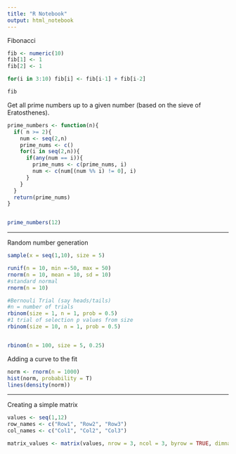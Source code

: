 ```yaml
---
title: "R Notebook"
output: html_notebook
---
```


Fibonacci

```r
fib <- numeric(10)
fib[1] <- 1
fib[2] <- 1

for(i in 3:10) fib[i] <- fib[i-1] + fib[i-2]

fib
```

Get all prime numbers up to a given number (based on the sieve of Eratosthenes).


```r
prime_numbers <- function(n){
  if( n >= 2){
    num <- seq(2,n)
    prime_nums <- c()
    for(i in seq(2,n)){
      if(any(num == i)){
        prime_nums <- c(prime_nums, i)
        num <- c(num[(num %% i) != 0], i)
      }
    }
  }
  return(prime_nums)
}


prime_numbers(12)
```

-----------------------------

Random number generation

```r

sample(x = seq(1,10), size = 5)

runif(n = 10, min =-50, max = 50)
rnorm(n = 10, mean = 10, sd = 10)
#standard normal
rnorm(n = 10)

#Bernouli Trial (say heads/tails)
#n = number of trials
rbinom(size = 1, n = 1, prob = 0.5)
#1 trial of selection p values from size
rbinom(size = 10, n = 1, prob = 0.5)


rbinom(n = 100, size = 5, 0.25)
```

Adding a curve to the fit

```r
norm <- rnorm(n = 1000)
hist(norm, probability = T)
lines(density(norm))
```

-------------------------------------------------------------

Creating a simple matrix

```r

values <- seq(1,12)
row_names <- c("Row1", "Row2", "Row3")
col_names <- c("Col1", "Col2", "Col3")

matrix_values <- matrix(values, nrow = 3, ncol = 3, byrow = TRUE, dimnames = list(row_names, col_names))
```

